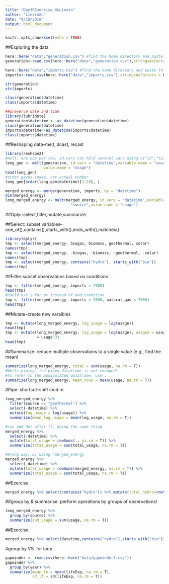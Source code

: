 ```yaml
---
title: "Day3RExercise_XuLinxin"
author: "LinxinXu"
date: "9/19/2018"
output: html_document
---
```


```r
knitr::opts_chunk$set(echo = TRUE)
```


##Exploring the data
```r
here::here("data","generation.csv") #find the home directory and paste things together
generation<-read.csv(here::here("data","generation.csv"),stringsAsFactors = F)

here::here("data","imports.csv") #find the home directory and paste things together
imports<-read.csv(here::here("data","imports.csv"),stringsAsFactors = F)

str(generation)
str(imports)

class(generation$datetime)
class(imports$datetime)

##preserve date and time 
library(lubridate)
generation$datetime <- as_datetime(generation$datetime)
class(generation$datetime)
imports$datetime<-as_datetime(imports$datetime)
class(imports$datetime)
```

##Reshaping data--melt, dcast, recast
```r
library(reshape2)
#melt: one obs per row, id.vars can hold several vars using c("id","time") 
long_gen <- melt(generation, id.vars = "datetime",variable.name = "source",
                 value.name = "usage")
head(long_gen)
#order gives index, not actual number
long_gen[order(long_gen$datetime)[1:20], ]

merged_energy <- merge(generation, imports, by = "datetime")
dim(merged_energy)
long_merged_energy <- melt(merged_energy, id.vars = "datetime",variable.name =
                             "source",value.name = "usage")
```


##Dplyr:select,filter,mutate,summarize

##Select: subset variables--one_of(),contains(),starts_with(),ends_with(),matches()
```r
library(dplyr)
tmp <- select(merged_energy, biogas, biomass, geothermal, solar)
names(tmp)
tmp <- select(merged_energy, -biogas, -biomass, -geothermal, -solar)
names(tmp)
tmp <- select(merged_energy, contains("hydro"), starts_with("bio"))
names(tmp)
```

##Filter:subset observations based on conditions
```r
tmp <- filter(merged_energy, imports > 7000)
head(tmp)
#could use | for or instead of and condition 
tmp <- filter(merged_energy, imports > 7000, natural_gas < 7000)
head(tmp)
```

##Mutate--create new varaibles
```r
tmp <- mutate(long_merged_energy, log_usage = log(usage))
head(tmp)
tmp <- mutate(long_merged_energy, log_usage = log(usage), usage2 = usage^2, usage3 
              = usage^3)
head(tmp)
```

##Summarize: reduce multiple observations to a single value (e.g., find the mean)
```r
summarize(long_merged_energy, total = sum(usage, na.rm = T))
#While piping, the piped dataframe is not changed!
#To refer to the manipulated dataframe, use .
summarize(long_merged_energy, mean_cons = mean(usage, na.rm = T))

```

#Pipe: shortcut--shift cmd m
```r
long_merged_energy %>% 
  filter(source == "geothermal") %>% 
  select(-datetime) %>% 
  mutate(log_usage = log(usage)) %>% 
  summarize(mean_log_usage = mean(log_usage, na.rm = T))

#can add dot after (), doing the same thing 
merged_energy %>% 
  select(-datetime) %>% 
  mutate(total_usage = rowSums(., na.rm = T)) %>% 
  summarize(total_usage = sum(total_usage, na.rm = T))

```

```r
#Wrong way, bc using "merged_energy
merged_energy %>% 
  select(-datetime) %>% 
  mutate(total_usage = rowSums(merged_energy, na.rm = T)) %>% 
  summarize(total_usage = sum(total_usage, na.rm = T))
```


##Exercise
```r
merged_energy %>% select(contains("hydro")) %>% mutate(total_hydro=rowSums(.,na.rm = T)) %>% summarize(mean_usage=mean(total_hydro,na.rm=T))
```

##group by & summarise: perform operations by groups of observations!
```r
long_merged_energy %>% 
  group_by(source) %>% 
  summarize(sum_usage = sum(usage, na.rm = T))
```


##Exercise
```r
merged_energy %>% select(datetime,contains("hydro"),starts_with("bio")) %>% melt(.,id.vars="datetime",variable.name = "source", value.name = "usage") %>% group_by(source) %>% summarise(mean_usage=mean(usage,na.rm = T))
```



#group by VS. for loop
```r
gapminder <- read.csv(here::here("data/gapminder5.csv"))
gapminder %>% 
  group_by(year) %>% 
  summarize(mean_le = mean(lifeExp, na.rm = T),
            sd_lf = sd(lifeExp, na.rm = T))
```






